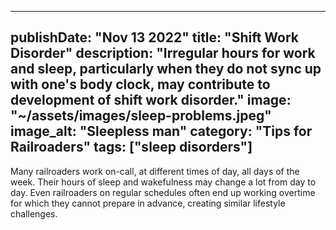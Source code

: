 ---
 publishDate: "Nov 13 2022"
 title: "Shift Work Disorder"
 description: "Irregular hours for work and sleep, particularly when they do not sync up with one's body clock, may contribute to development of shift work disorder."
 image: "~/assets/images/sleep-problems.jpeg"
 image_alt: "Sleepless man"
 category: "Tips for Railroaders"
 tags: ["sleep disorders"]
 ---


 Many railroaders work on-call, at different times of day, all days of the week. Their hours of sleep and wakefulness may change a lot from day to day. Even railroaders on regular schedules often end up working overtime for which they cannot prepare in advance, creating similar lifestyle challenges.
